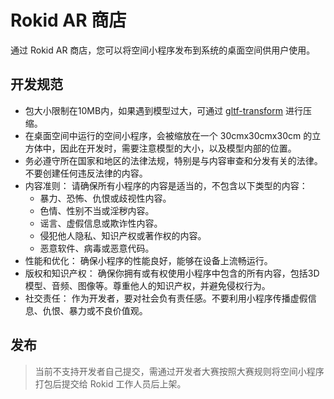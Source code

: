 # Rokid AR 商店

通过 Rokid AR 商店，您可以将空间小程序发布到系统的桌面空间供用户使用。

## 开发规范

- 包大小限制在10MB内，如果遇到模型过大，可通过 [gltf-transform](https://gltf-transform.dev/) 进行压缩。
- 在桌面空间中运行的空间小程序，会被缩放在一个 30cmx30cmx30cm 的立方体中，因此在开发时，需要注意模型的大小，以及模型内部的位置。
- 务必遵守所在国家和地区的法律法规，特别是与内容审查和分发有关的法律。不要创建任何违反法律的内容。
- 内容准则： 请确保所有小程序的内容是适当的，不包含以下类型的内容：
  - 暴力、恐怖、仇恨或歧视性内容。
  - 色情、性别不当或淫秽内容。
  - 谣言、虚假信息或欺诈性内容。
  - 侵犯他人隐私、知识产权或著作权的内容。
  - 恶意软件、病毒或恶意代码。
- 性能和优化： 确保小程序的性能良好，能够在设备上流畅运行。
- 版权和知识产权： 确保你拥有或有权使用小程序中包含的所有内容，包括3D模型、音频、图像等。尊重他人的知识产权，并避免侵权行为。
- 社交责任： 作为开发者，要对社会负有责任感。不要利用小程序传播虚假信息、仇恨、暴力或不良价值观。

## 发布

> 当前不支持开发者自己提交，需通过开发者大赛按照大赛规则将空间小程序打包后提交给 Rokid 工作人员后上架。
